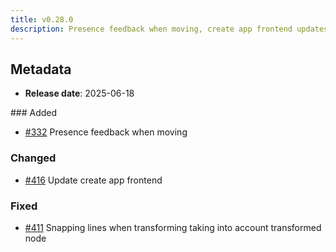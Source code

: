 ```yaml
---
title: v0.28.0
description: Presence feedback when moving, create app frontend updates and snapping lines transforming fix
---
```


## Metadata

- **Release date**: 2025-06-18

### Added

- [#332](https://github.com/InditexTech/weavejs/issues/332) Presence feedback when moving

### Changed

- [#416](https://github.com/InditexTech/weavejs/issues/416) Update create app frontend

### Fixed

- [#411](https://github.com/InditexTech/weavejs/issues/411) Snapping lines when transforming taking into account transformed node
